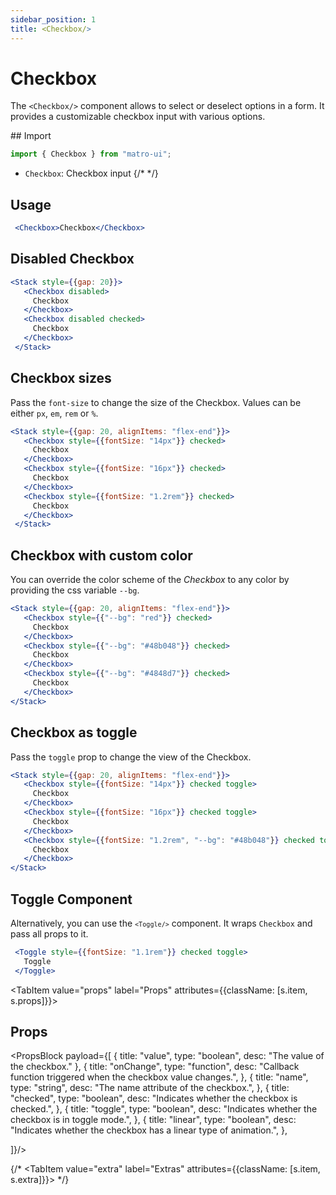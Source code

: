 ```yaml
---
sidebar_position: 1
title: <Checkbox/>
---
```



# Checkbox

The `<Checkbox/>` component allows to select or deselect options in a form. It provides a customizable checkbox input with various options.

<Sources 
  git="https://github.com/matro-ui/matro-ui/tree/main/dist/inputs/Checkbox"
  npmjs="https://www.npmjs.com/package/matro-ui" 
  name="checkbox"
/>


<div className={s.tabs}>
<Tabs className={s.parent}>
  <TabItem value="usage" label="Usage" attributes={{className: [s.item, s.usage]}}>
## Import 

```jsx
import { Checkbox } from "matro-ui";
```
- `Checkbox`: Checkbox input
{/*  */}

 ## Usage

 ```jsx live 
  <Checkbox>Checkbox</Checkbox>
```

 ## Disabled Checkbox

 ```jsx live 
 <Stack style={{gap: 20}}>
    <Checkbox disabled>
      Checkbox
    </Checkbox>
    <Checkbox disabled checked>
      Checkbox
    </Checkbox>
  </Stack>
```

 ## Checkbox sizes

 Pass the <code>font-size</code> to change the size of the Checkbox. Values can be either <code>px</code>, <code>em</code>, <code>rem</code> or <code>%</code>.

 ```jsx live 
 <Stack style={{gap: 20, alignItems: "flex-end"}}>
    <Checkbox style={{fontSize: "14px"}} checked>
      Checkbox
    </Checkbox>
    <Checkbox style={{fontSize: "16px"}} checked>
      Checkbox
    </Checkbox>
    <Checkbox style={{fontSize: "1.2rem"}} checked>
      Checkbox
    </Checkbox>
  </Stack>
```

 ## Checkbox with custom color

 You can override the color scheme of the <I>Checkbox</I> to any color by providing the css variable <code>--bg</code>.

 ```jsx live 
 <Stack style={{gap: 20, alignItems: "flex-end"}}>
    <Checkbox style={{"--bg": "red"}} checked>
      Checkbox
    </Checkbox>
    <Checkbox style={{"--bg": "#48b048"}} checked>
      Checkbox
    </Checkbox>
    <Checkbox style={{"--bg": "#4848d7"}} checked>
      Checkbox
    </Checkbox>
 </Stack>
```

 ## Checkbox as toggle

 Pass the <code>toggle</code> prop to change the view of the Checkbox.

 ```jsx live 
 <Stack style={{gap: 20, alignItems: "flex-end"}}>
    <Checkbox style={{fontSize: "14px"}} checked toggle>
      Checkbox
    </Checkbox>
    <Checkbox style={{fontSize: "16px"}} checked toggle>
      Checkbox
    </Checkbox>
    <Checkbox style={{fontSize: "1.2rem", "--bg": "#48b048"}} checked toggle>
      Checkbox
    </Checkbox>
 </Stack>
```

 ## Toggle Component

 Alternatively, you can use the <code>`<Toggle/>`</code> component. It wraps <code>Checkbox</code> and pass all props to it.

 ```jsx live 
  <Toggle style={{fontSize: "1.1rem"}} checked toggle>
    Toggle
  </Toggle>
```



  </TabItem>


  <TabItem value="props" label="Props" attributes={{className: [s.item, s.props]}}>
## Props

<PropsBlock payload={[
{
  title: "value",
  type: "boolean",
  desc: "The value of the checkbox."
},
{
  title: "onChange",
  type: "function",
  desc: "Callback function triggered when the checkbox value changes.",
},
{
  title: "name",
  type: "string",
  desc: "The name attribute of the checkbox.",
},
{
  title: "checked",
  type: "boolean",
  desc: "Indicates whether the checkbox is checked.",
},
{
  title: "toggle",
  type: "boolean",
  desc: "Indicates whether the checkbox is in toggle mode.",
},
{
  title: "linear",
  type: "boolean",
  desc: "Indicates whether the checkbox has a linear type of animation.",
},

]}/>

  </TabItem>



  {/* <TabItem value="extra" label="Extras" attributes={{className: [s.item, s.extra]}}>
  </TabItem> */}



</Tabs>
</div>
